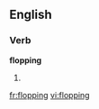 ==English==

===Verb===
'''flopping'''

# {{present participle of|[[flop]]}}

[[fr:flopping]]
[[vi:flopping]]
